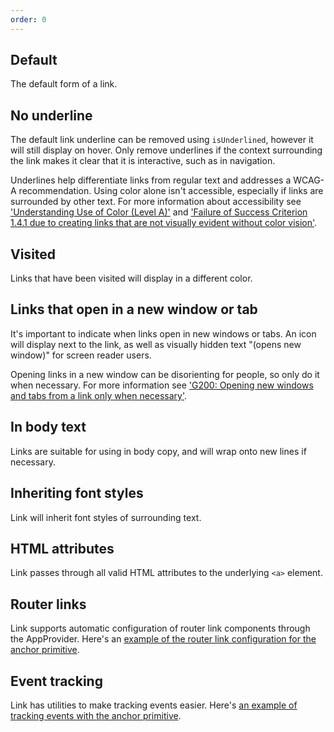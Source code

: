 ```yaml
---
order: 0
---
```



## Default

The default form of a link.

<Example Component={Default} packageName="@atlaskit/link" />

## No underline

The default link underline can be removed using `isUnderlined`, however it will still display on hover. Only remove underlines if the context surrounding the link makes it clear that it is interactive, such as in navigation.

Underlines help differentiate links from regular text and addresses a WCAG-A recommendation. Using color alone isn't accessible, especially if links are surrounded by other text. For more information about accessibility see ['Understanding Use of Color (Level A)'](https://www.w3.org/WAI/WCAG22/Understanding/use-of-color.html) and ['Failure of Success Criterion 1.4.1 due to creating links that are not visually evident without color vision'](https://www.w3.org/WAI/WCAG22/Techniques/failures/F73).

<Example Component={Underlined} packageName="@atlaskit/link" />

## Visited

Links that have been visited will display in a different color.

<Example Component={Visited} packageName="@atlaskit/link" />

## Links that open in a new window or tab

It's important to indicate when links open in new windows or tabs. An icon will display next to the link, as well as visually hidden text "(opens new window)" for screen reader users.

Opening links in a new window can be disorienting for people, so only do it when necessary. For more information see ['G200: Opening new windows and tabs from a link only when necessary'](https://www.w3.org/TR/WCAG20-TECHS/G200.html).

<Example Component={NewWindow} packageName="@atlaskit/link" />

## In body text

Links are suitable for using in body copy, and will wrap onto new lines if necessary.

<Example Component={BodyCopy} packageName="@atlaskit/link" />

## Inheriting font styles

Link will inherit font styles of surrounding text.

<Example Component={FontStyleInheritance} packageName="@atlaskit/link" />

## HTML attributes

Link passes through all valid HTML attributes to the underlying `<a>` element.

<Example Component={HtmlAttributes} packageName="@atlaskit/link" />

## Router links

Link supports automatic configuration of router link components through the AppProvider. Here's an [example of the router link configuration for the anchor primitive](/components/primitives/anchor/examples#router-links).

## Event tracking

Link has utilities to make tracking events easier. Here's [an example of tracking events with the anchor primitive](/components/primitives/anchor/examples#event-tracking).
